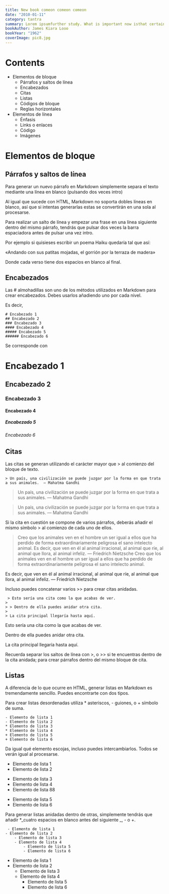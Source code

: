```yaml
---
title: New book comeon comeon comeon
date: "2010-01-11"
category: tantra
summary: Lorem ipsumfurther study. What is important now isthat certain genes which should not be silenced, are. Thus, certain means of expression aresuppressed, which is often the case in depression. None of this means that methylation“causes” the affliction but rather, there are adverse events very early in life that increase itsproduction.
bookAuthor: James Kiara Looo
bookYear: "1962"
coverImage: pic8.jpg
---
```


# Contents

- Elementos de bloque
  - Párrafos y saltos de línea
  - Encabezados
  - Citas
  - Listas
  - Códigos de bloque
  - Reglas horizontales
- Elementos de línea
  - Énfasis
  - Links o enlaces
  - Código
  - Imágenes

# Elementos de bloque

## Párrafos y saltos de línea

Para generar un nuevo párrafo en Markdown simplemente separa el texto mediante una línea en blanco (pulsando dos veces intro)

Al igual que sucede con HTML, Markdown no soporta dobles líneas en blanco, así que si intentas generarlas estas se convertirán en una sola al procesarse.

Para realizar un salto de línea y empezar una frase en una línea siguiente dentro del mismo párrafo, tendrás que pulsar dos veces la barra espaciadora antes de pulsar una vez intro.

Por ejemplo si quisieses escribir un poema Haiku quedaría tal que así:

«Andando con sus patitas mojadas,
el gorrión
por la terraza de madera»

Donde cada verso tiene dos espacios en blanco al final.

## Encabezados

Las # almohadillas son uno de los métodos utilizados en Markdown para crear encabezados. Debes usarlos añadiendo uno por cada nivel.

Es decir,

```
# Encabezado 1
## Encabezado 2
### Encabezado 3
#### Encabezado 4
##### Encabezado 5
###### Encabezado 6
```

Se corresponde con

# Encabezado 1

## Encabezado 2

### Encabezado 3

#### Encabezado 4

##### Encabezado 5

###### Encabezado 6

## Citas

Las citas se generan utilizando el carácter mayor que > al comienzo del bloque de texto.

```
> Un país, una civilización se puede juzgar por la forma en que trata a sus animales.  — Mahatma Gandhi
```

> Un país, una civilización se puede juzgar por la forma en que trata a sus animales. — Mahatma Gandhi

> Un país, una civilización se puede juzgar por la forma en que trata a sus animales. — Mahatma Gandhi

Si la cita en cuestión se compone de varios párrafos, deberás añadir el mismo símbolo > al comienzo de cada uno de ellos.

> Creo que los animales ven en el hombre un ser igual a ellos que ha perdido de forma extraordinariamente peligrosa el sano intelecto animal.
> Es decir, que ven en él al animal irracional, al animal que ríe, al animal que llora, al animal infeliz. — Friedrich Nietzsche
> Creo que los animales ven en el hombre un ser igual a ellos que ha perdido de forma extraordinariamente peligrosa el sano intelecto animal.

Es decir, que ven en él al animal irracional, al animal que ríe, al animal que llora, al animal infeliz. — Friedrich Nietzsche

Incluso puedes concatenar varios >> para crear citas anidadas.

```
 > Esto sería una cita como la que acabas de ver.
>
> > Dentro de ella puedes anidar otra cita.
>
> La cita principal llegaría hasta aquí.
```

Esto sería una cita como la que acabas de ver.

Dentro de ella puedes anidar otra cita.

La cita principal llegaría hasta aquí.

Recuerda separar los saltos de línea con >, o >> si te encuentras dentro de la cita anidada; para crear párrafos dentro del mismo bloque de cita.

## Listas

A diferencia de lo que ocurre en HTML, generar listas en Markdown es tremendamente sencillo. Puedes encontrarte con dos tipos.

Para crear listas desordenadas utiliza \* asteriscos, - guiones, o + símbolo de suma.

```
- Elemento de lista 1
- Elemento de lista 2
* Elemento de lista 3
* Elemento de lista 4
+ Elemento de lista 5
+ Elemento de lista 6
```

Da igual qué elemento escojas, incluso puedes intercambiarlos. Todos se verán igual al procesarse.

- Elemento de lista 1
- Elemento de lista 2

* Elemento de lista 3
* Elemento de lista 4
* Elemento de lista 88

- Elemento de lista 5
- Elemento de lista 6

Para generar listas anidadas dentro de otras, simplemente tendrás que añadir \*_cuatro espacios en blanco antes del siguiente _, - o +.

```
 - Elemento de lista 1
- Elemento de lista 2
    - Elemento de lista 3
    - Elemento de lista 4
        - Elemento de lista 5
        - Elemento de lista 6
```

- Elemento de lista 1
- Elemento de lista 2
  - Elemento de lista 3
  - Elemento de lista 4
    - Elemento de lista 5
    - Elemento de lista 6

